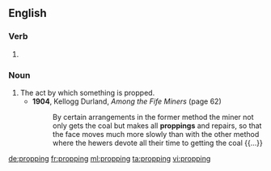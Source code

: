 ==English==

===Verb===
{{head|en|present participle}}

# {{present participle of|prop|lang=en}}

===Noun===
{{en-noun}}

# The act by which something is propped.
#* '''1904''', Kellogg Durland, ''Among the Fife Miners'' (page 62)
#*: By certain arrangements in the former method the miner not only gets the coal but makes all '''proppings''' and repairs, so that the face moves much more slowly than with the other method where the hewers devote all their time to getting the coal {{...}}

[[de:propping]]
[[fr:propping]]
[[ml:propping]]
[[ta:propping]]
[[vi:propping]]
